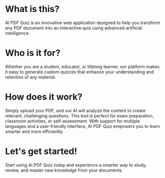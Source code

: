 # What is this?

AI PDF Quiz is an innovative web application designed to help you transform any PDF document into an interactive quiz using advanced artificial intelligence.

# Who is it for?

Whether you are a student, educator, or lifelong learner, our platform makes it easy to generate custom quizzes that enhance your understanding and retention of any material.

# How does it work?

Simply upload your PDF, and our AI will analyze the content to create relevant, challenging questions. This tool is perfect for exam preparation, classroom activities, or self-assessment. With support for multiple languages and a user-friendly interface, AI PDF Quiz empowers you to learn smarter and more efficiently.

# Let's get started!

Start using AI PDF Quiz today and experience a smarter way to study, review, and master new knowledge from your documents.
